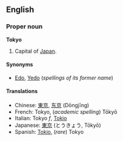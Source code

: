 ==English==

===Proper noun===
'''Tokyo'''

# Capital of [[Japan]].

====Synonyms====
*[[Edo]], [[Yedo]] (''spellings of its former name'')

====Translations====
*Chinese: [[東京]], [[东京]] (Dōngjīng)
*French: Tokyo, (''academic spelling'') T&#0333;ky&#0333;
*Italian: Tokyo ''f'', [[Tokio]]
*Japanese: [[東京]] (とうきょう, T&#0333;ky&#0333;)
*Spanish: [[Tokio]], (''rare'') Tokyo